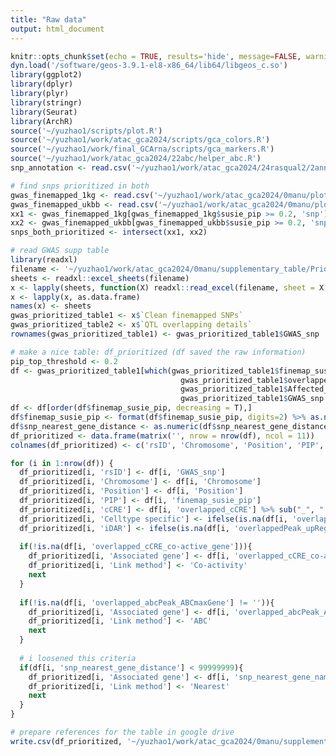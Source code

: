 ```yaml
---
title: "Raw data"
output: html_document
---
```


```r
knitr::opts_chunk$set(echo = TRUE, results='hide', message=FALSE, warning=FALSE, fig.height = 7, fig.width = 7)
dyn.load('/software/geos-3.9.1-el8-x86_64/lib64/libgeos_c.so')
library(ggplot2)
library(dplyr)
library(plyr)
library(stringr)
library(Seurat)
library(ArchR)
source('~/yuzhao1/scripts/plot.R')
source('~/yuzhao1/work/atac_gca2024/scripts/gca_colors.R')
source('~/yuzhao1/work/final_GCArna/scripts/gca_markers.R')
source('~/yuzhao1/work/atac_gca2024/22abc/helper_abc.R')
snp_annotation <- read.csv('~/yuzhao1/work/atac_gca2024/24rasqual2/2annotateRSid/snps_rsID_clean.txt')
```

```r
# find snps prioritized in both
gwas_finemapped_1kg <- read.csv('~/yuzhao1/work/atac_gca2024/0manu/plots/3snps_susie_L10_prioritization/1kg/gwas_finemapped_annotated2.csv', row.names = 1)
gwas_finemapped_ukbb <- read.csv('~/yuzhao1/work/atac_gca2024/0manu/plots/3snps_susie_L10_prioritization/ukbb/gwas_finemapped_annotated2.csv', row.names = 1)
xx1 <- gwas_finemapped_1kg[gwas_finemapped_1kg$susie_pip >= 0.2, 'snp']
xx2 <- gwas_finemapped_ukbb[gwas_finemapped_ukbb$susie_pip >= 0.2, 'snp']
snps_both_prioritized <- intersect(xx1, xx2)
```


```r
# read GWAS supp table
library(readxl)
filename <- '~/yuzhao1/work/atac_gca2024/0manu/supplementary_table/Prioritization of GWAS finemapped SNPs.xlsx'
sheets <- readxl::excel_sheets(filename)
x <- lapply(sheets, function(X) readxl::read_excel(filename, sheet = X,  col_types = 'guess'))
x <- lapply(x, as.data.frame)
names(x) <- sheets
gwas_prioritized_table1 <- x$`Clean finemapped SNPs`
gwas_prioritized_table2 <- x$`QTL overlapping details`
rownames(gwas_prioritized_table1) <- gwas_prioritized_table1$GWAS_snp
```

```r
# make a nice table: df_prioritized (df saved the raw information)
pip_top_threshold <- 0.2
df <- gwas_prioritized_table1[which(gwas_prioritized_table1$finemap_susie_pip >= pip_top_threshold &
                                      gwas_prioritized_table1$overlapped_cCRE !='' &
                                      gwas_prioritized_table1$Affected_by_HLA == 'No' &
                                      gwas_prioritized_table1$GWAS_snp %in% snps_both_prioritized),]
df <- df[order(df$finemap_susie_pip, decreasing = T),]
df$finemap_susie_pip <- format(df$finemap_susie_pip, digits=2) %>% as.numeric()
df$snp_nearest_gene_distance <- as.numeric(df$snp_nearest_gene_distance)
df_prioritized <- data.frame(matrix('', nrow = nrow(df), ncol = 11))
colnames(df_prioritized) <- c('rsID', 'Chromosome', 'Position', 'PIP', 'cCRE', 'Associated gene', 'Link method',  'Celltype specific', 'iDAR', 'Known IBD risk Gene', 'Reference [PMID]')

for (i in 1:nrow(df)) {
  df_prioritized[i, 'rsID'] <- df[i, 'GWAS_snp']
  df_prioritized[i, 'Chromosome'] <- df[i, 'Chromosome']
  df_prioritized[i, 'Position'] <- df[i, 'Position']
  df_prioritized[i, 'PIP'] <- df[i, 'finemap_susie_pip']
  df_prioritized[i, 'cCRE'] <- df[i, 'overlapped_cCRE'] %>% sub("_", ":", .) %>% sub("_", "-", .)
  df_prioritized[i, 'Celltype specific'] <- ifelse(is.na(df[i, 'overlapped_cCRE_differentially_upRegulated_celltype']), '', 'Y')
  df_prioritized[i, 'iDAR'] <- ifelse(is.na(df[i, 'overlappedPeak_upRegulated_inflamed_vs_control']), '', 'Y')
  
  if(!is.na(df[i, 'overlapped_cCRE_co-active_gene'])){
    df_prioritized[i, 'Associated gene'] <- df[i, 'overlapped_cCRE_co-active_gene'] %>% gsub("&", ", ", .)
    df_prioritized[i, 'Link method'] <- 'Co-activity'
    next
  }
  
  if(!is.na(df[i, 'overlapped_abcPeak_ABCmaxGene'] != '')){
    df_prioritized[i, 'Associated gene'] <- df[i, 'overlapped_abcPeak_ABCmaxGene']
    df_prioritized[i, 'Link method'] <- 'ABC'
    next
  }
  
  # i loosened this criteria
  if(df[i, 'snp_nearest_gene_distance'] < 99999999){
    df_prioritized[i, 'Associated gene'] <- df[i, 'snp_nearest_gene_name']
    df_prioritized[i, 'Link method'] <- 'Nearest'
    next
  }
}
```

```r
# prepare references for the table in google drive
write.csv(df_prioritized, '~/yuzhao1/work/atac_gca2024/0manu/supplementary_table/main_table_snps_prioritized.csv')

```













































